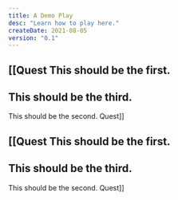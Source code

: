```yaml
---
title: A Demo Play
desc: "Learn how to play here."
createDate: 2021-08-05
version: "0.1"
---
```


[[Quest
<RQuest correct="1,3,2" totalAttempts="2">
This should be the first.
-----
This should be the third.
-----
This should be the second.
</RQuest>
Quest]]

[[Quest
<RQuest correct="1,3,2" totalAttempts="2">
This should be the first.
-----
This should be the third.
-----
This should be the second.
</RQuest>
Quest]]
